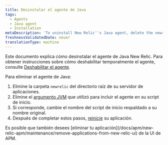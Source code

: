 ```yaml
---
title: Desinstalar el agente de Java
tags:
  - Agents
  - Java agent
  - Installation
metaDescription: 'To uninstall New Relic''s Java agent, delete the newrelic folder from root and the Java options variable from your startup script, then restart your app.'
freshnessValidatedDate: never
translationType: machine
---
```


Este documento explica cómo desinstalar el agente de Java New Relic. Para obtener instrucciones sobre cómo deshabilitar temporalmente el agente, consulte [Deshabilitar el agente](/docs/agents/manage-apm-agents/installation/disable-apm-agent#java).

Para eliminar el agente de Java:

1. Elimine la carpeta `newrelic` del directorio raíz de su servidor de aplicaciones.
2. Elimine el [argumento JVM](/docs/agents/java-agent/installation/include-java-agent-jvm-argument) que utilizó para incluir el agente en su script de inicio.
3. Si corresponde, cambie el nombre del script de inicio respaldado a su nombre original.
4. Después de completar estos pasos, [reinicie](/docs/agents/manage-apm-agents/installation/uninstall-agent#restart) su aplicación.

<Callout variant="tip">
  Es posible que también desees [eliminar tu aplicación](/docs/apm/new-relic-apm/maintenance/remove-applications-from-new-relic-ui) de la UI de APM.
</Callout>